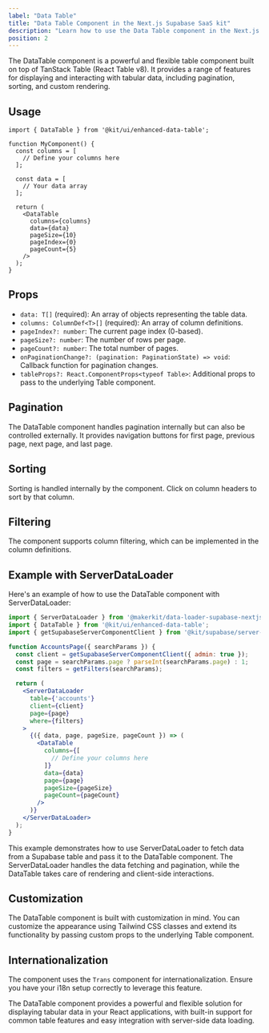 ```yaml
---
label: "Data Table"
title: "Data Table Component in the Next.js Supabase SaaS kit"
description: "Learn how to use the Data Table component in the Next.js Supabase SaaS kit"
position: 2
---
```


The DataTable component is a powerful and flexible table component built on top of TanStack Table (React Table v8). It provides a range of features for displaying and interacting with tabular data, including pagination, sorting, and custom rendering.

## Usage

```tsx
import { DataTable } from '@kit/ui/enhanced-data-table';

function MyComponent() {
  const columns = [
    // Define your columns here
  ];

  const data = [
    // Your data array
  ];

  return (
    <DataTable
      columns={columns}
      data={data}
      pageSize={10}
      pageIndex={0}
      pageCount={5}
    />
  );
}
```

## Props

- `data: T[]` (required): An array of objects representing the table data.
- `columns: ColumnDef<T>[]` (required): An array of column definitions.
- `pageIndex?: number`: The current page index (0-based).
- `pageSize?: number`: The number of rows per page.
- `pageCount?: number`: The total number of pages.
- `onPaginationChange?: (pagination: PaginationState) => void`: Callback function for pagination changes.
- `tableProps?: React.ComponentProps<typeof Table>`: Additional props to pass to the underlying Table component.

## Pagination

The DataTable component handles pagination internally but can also be controlled externally. It provides navigation buttons for first page, previous page, next page, and last page.

## Sorting

Sorting is handled internally by the component. Click on column headers to sort by that column.

## Filtering

The component supports column filtering, which can be implemented in the column definitions.

## Example with ServerDataLoader

Here's an example of how to use the DataTable component with ServerDataLoader:

```jsx
import { ServerDataLoader } from '@makerkit/data-loader-supabase-nextjs';
import { DataTable } from '@kit/ui/enhanced-data-table';
import { getSupabaseServerComponentClient } from '@kit/supabase/server-component-client';

function AccountsPage({ searchParams }) {
  const client = getSupabaseServerComponentClient({ admin: true });
  const page = searchParams.page ? parseInt(searchParams.page) : 1;
  const filters = getFilters(searchParams);

  return (
    <ServerDataLoader
      table={'accounts'}
      client={client}
      page={page}
      where={filters}
    >
      {({ data, page, pageSize, pageCount }) => (
        <DataTable
          columns={[
            // Define your columns here
          ]}
          data={data}
          page={page}
          pageSize={pageSize}
          pageCount={pageCount}
        />
      )}
    </ServerDataLoader>
  );
}
```

This example demonstrates how to use ServerDataLoader to fetch data from a Supabase table and pass it to the DataTable component. The ServerDataLoader handles the data fetching and pagination, while the DataTable takes care of rendering and client-side interactions.

## Customization

The DataTable component is built with customization in mind. You can customize the appearance using Tailwind CSS classes and extend its functionality by passing custom props to the underlying Table component.

## Internationalization

The component uses the `Trans` component for internationalization. Ensure you have your i18n setup correctly to leverage this feature.

The DataTable component provides a powerful and flexible solution for displaying tabular data in your React applications, with built-in support for common table features and easy integration with server-side data loading.